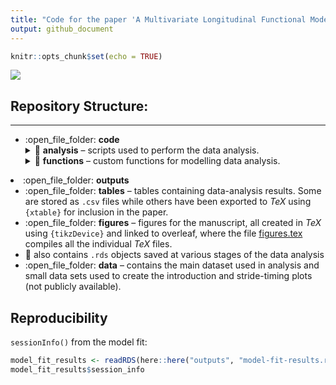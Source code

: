 ```yaml
---
title: "Code for the paper 'A Multivariate Longitudinal Functional Model for Repeatedly-Observed Human-Movement Data'"
output: github_document
---
```


```r
knitr::opts_chunk$set(echo = TRUE)
```

![](outputs/figures/methods-schematic-readme.png)

## Repository Structure:  

--- 
* :open_file_folder: **code**
  <details><summary>📁 <b>analysis</b> -- scripts used to perform the data analysis.</summary>
  * :page_facing_up: [01 - Create Plot for Introduction](code/analysis/01-introduction-plot.R)
  * :page_facing_up: [02 - Create Plot of Stride Timings](code/analysis/02-strides-timing-plot.R)
  * :page_facing_up: [03 - Prepare Data for Analysis](code/analysis/03-data-preparation.R) ([extra figures](code/analysis/03-data-preparation-extra-plot.R))
  * :page_facing_up: [04 - Split Data into Test and Training Samples](code/analysis/04-test-train-split.R)
  * :page_facing_up: [05 - mv-FPCA basis Representation](code/analysis/05-basis-representation.R)
  * :page_facing_up: [06 - Linear Mixed Models of mv-FPCA Scores](code/analysis/06-scores-modelling.R) ([Extra Figures](code/analysis/06), [Bootstrap Resampling](code/analysis/06-bootstrap.R))
  * :page_facing_up: 07 - Individual Random Effects Analysis ([Script 1](code/analysis/07-individual-fitted-mv-FPC1.R), [Script 2](code/analysis/07-individual-analysis-predictions.R), [Script 3](code/analysis/07-individual-analysis-test-error.R), [Script 4](code/analysis/07-individual-analysis-changes.R))
  * :page_facing_up: 08 - Fixed Effects Analysis ([Script 1](code/analysis/08-fixef-results-post-processing.R), [Script 2](code/analysis/08-fixef-spline-coef.R))</details>
  <details><summary>📁 <b>functions</b> -- custom functions for modelling data analysis.</summary>
       * :page_facing_up: [Centering a (multivariate) object around a different mean](code/functions/center_fd_around_new_mean.R)
       * :page_facing_up: [Decentering a (multivariate) object around a different mean](code/functions/decenter_fd_around_new_mean.R)
       * :page_facing_up: [Helper functions for manipulating `fd` objects](code/functions/functions-helper-smoothing.R)
       * :page_facing_up: [Project (multivariate) functional data (`fd` object) onto (multivariate) FPCs (`pca.fd` object)](code/functions/project_data_onto_fpcs.R)  
       * :page_facing_up: [Computing the (%) of Variance Explained by a mv-FPCA reconstruction](code/functions/variance_explained_reconstruction.R)
       * :page_facing_up: [Custom theme for figures](code/functions/theme_gunning.R)
       * :page_facing_up: [Functions to generate data from a multilevel longitudinal design for the simulation](code/functions/generate_design.R)
       * :page_facing_up: [Generate data from a polynomial scalar longitudinal model for the simulation](code/functions/generate_polynomial_model_basis_coefficient.R)
       * :page_facing_up: [Generate multiple basis coefficients (i.e., mv-FPC scores) from a polynomial scalar longitudinal model for the simulation](code/functions/generate-basis-coefficient-matrix.R)
       * :page_facing_up: [Construct an `fd` object by combining pca.fd object and matrix of PCA scores](code/functions/construct_fd_from_scores.R)
       * :page_facing_up: [Generate smooth Gaussian noise to add to simulated functional data](code/functions/function-generate-smooth-noise.R)
       * :page_facing_up: [Modified version of `pca.fd()` to choose $K$ based on proportion of variance explained.](code/functions/pca.fd_pve_cutoff.R)
       * :page_facing_up: [Wrapper function to extract FPCA scores from a `pca.fd()` object and add them to a data frame.](code/functions/add_pca.fd_scores_to_df.R)
       * :page_facing_up: [Function to fit a polynomial scalar longitudinal model the to mv-FPC scores.](code/functions/fit_poly.R)
       * :page_facing_up: [Function to fit a "naive" model the to mv-FPC scores.](code/functions/fit_naive_spline_intercept.R)
       * :page_facing_up: [Function to fit a ml-FPCA model the to mv-FPC scores.](code/functions/fit_fpca.R)
       * :page_facing_up: [Function to fit a natural spline model the to mv-FPC scores.](code/functions/fit_spline.R)
       * :page_facing_up: [Reduced version of the above model.](code/functions/fit_spline_subject_ri_side.R)
       * :page_facing_up: [Function to calculate average integrated squared prediction error for functional observations.](code/functions/calculate_prediction_error.R)
       * :page_facing_up: [Function to calculate individual integrated squared prediction errors for functional observations.](code/functions/calculate_individual_prediction_errors.R)
       * :page_facing_up: [Convenience function to split data into train and test in simulation.](code/functions/split_train_test.R)
       * :page_facing_up: [Convenience function to load all functions needed in the simulation.](code/functions/source_all_simulation_functions.R)
       * :page_facing_up: [Convenience function to add polynomial terms to a data frame.](code/functions/add_poly_to_df.R)
       * :page_facing_up: [Convenience function to add natural spline terms to a data frame.](code/functions/add_natural_splines_to_df.R)
       * :page_facing_up: [Function to extract fixed-effects coefficients from a list of fitted `lmerMod` objects.](code/functions/extract_fixef_coef.R) 
       * :page_facing_up: [Conveninence function to load all functions for data analysis.](code/functions/source_all_analysis_functions.R)
       * :page_facing_up: [Conveninence functions for post processing results.](code/functions/post-processing-functions.R)
       * :page_facing_up: [Function to calculate rate of change in longitudinal direction](code/functions/calculate_rate_of_change.R)
       * :page_facing_up: [Function to do bootstrap of subjects](code/functions/bootstrap_of_subjects.R)
       * :open_file_folder: **tests** -- some basic tests for the custom functions.
         * :page_facing_up: [Test for `center_fd_around_new_mean()`](code/functions/tests/test-center_fd_around_new_mean.R)
         * :page_facing_up: [Test for `decenter_fd_around_new_mean()`](code/functions/tests/test-decenter_fd_around_new_mean.R)
         * :page_facing_up: [Test for `variance_explained_reconstruction()`](code/functions/tests/test-variance-explained-reconstruction.R)
         * :page_facing_up: [Test for `generate_design_multiple_subjects()`](code/functions/tests/test-generate-design.R)
         * :page_facing_up: [Test for `generate_polynomial_model_basis_coefficient()`](code/functions/tests/test-generate_polynomial_model_basis_coefficient.R)
         * :page_facing_up: [Test 1 for `generate_basis_coefficient_matrix()`](code/functions/tests/test-generate-basis-coefficient-matrix-01.R)
         * :page_facing_up: [Test 2 for `generate_basis_coefficient_matrix()`](code/functions/tests/test-generate-basis-coefficient-matrix-02.R)
         * :page_facing_up: [Test for `construct_fd_from_scores()`](code/functions/tests/test_construct_fd_from_scores.R)
         * :page_facing_up: [Tests for `calculate_rate_of_change()`](code/functions/tests/test_calculate_rate_of_change.R)
         * :page_facing_up: [Tests for `calculate_individual_prediction_errors()`](code/functions/tests/test_calculate_individual_prediction_errors.R)
         * :page_facing_up: [Tests for `bootstrap_of_subjects()`](code/functions/tests/test_bootstrap_of_subjects.pdf)</details>
* :open_file_folder: **outputs**
  - :open_file_folder: **tables** -- tables containing data-analysis results. Some are stored as `.csv` files while others have been exported to $TeX$ using `{xtable}` for inclusion in the paper.
  - :open_file_folder: **figures** -- figures for the manuscript, all created in $TeX$ using `{tikzDevice}` and linked to overleaf, where the file [figures.tex](outputs/figures/figures.tex) compiles all the individual $TeX$ files.
  - 💾 also contains `.rds` objects saved at various stages of the data analysis
  - :open_file_folder: **data** -- contains the main dataset used in analysis and small data sets used to create the introduction and stride-timing plots (not publicly available).

## Reproducibility

`sessionInfo()` from the model fit:

```r
model_fit_results <- readRDS(here::here("outputs", "model-fit-results.rds"))
model_fit_results$session_info
```
    